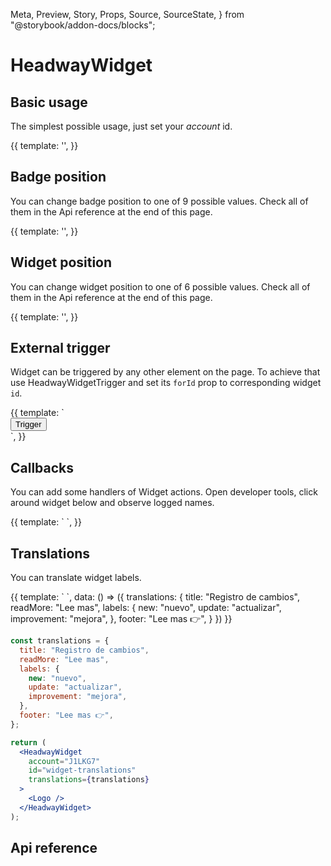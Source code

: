   Meta,
  Preview,
  Story,
  Props,
  Source,
  SourceState,
} from "@storybook/addon-docs/blocks";

<Meta title="HeadwayWidget" decorators={[withKnobs]} />

# HeadwayWidget

## Basic usage

The simplest possible usage, just set your _account_ id.

<Preview>
  <Story name="Basic">
    {{
      template:
        '<headway-widget account="J1LKG7"><logo></logo></headway-widget>',
    }}
  </Story>
</Preview>

## Badge position

You can change badge position to one of 9 possible values. Check all of them in the Api reference at the end of this page.

<Preview>
  <Story name="Badge Position">
    {{
      template:
        '<headway-widget account="J1LKG7" id="2" badgePosition="center-left"><logo></logo></headway-widget>',
    }}
  </Story>
</Preview>

## Widget position

You can change widget position to one of 6 possible values. Check all of them in the Api reference at the end of this page.

<Preview>
  <Story name="Widget Position">
    {{
      template:
        '<headway-widget account="J1LKG7" id="3" position="center-left"><logo></logo></headway-widget>',
    }}
  </Story>
</Preview>

## External trigger

Widget can be triggered by any other element on the page. To achieve that use HeadwayWidgetTrigger and set its `forId`
prop to corresponding widget `id`.

<Preview>
  <Story name="External trigger">
    {{
      template: `<div style="display: flex">
            <headway-widget account="J1LKG7" id="4">
                <logo></logo>
            </headway-widget>
            <headway-widget-trigger forId="4">
                <button>Trigger</button>
            </headway-widget-trigger>
        </div>`,
    }}
  </Story>
</Preview>

## Callbacks

You can add some handlers of Widget actions. Open developer tools, click around widget below and observe
logged names.

<Preview>
  <Story name="Callbacks">
    {{
      template: `<headway-widget account="J1LKG7" id="5">
                <logo></logo>
            </headway-widget>`,
    }}
  </Story>
</Preview>

## Translations

You can translate widget labels.

<Preview withSource="none">
  <Story name="Translations">
    {{
      template: `<headway-widget account="J1LKG7" id="translations" v-bind:translations="translations">
                <logo></logo>
            </headway-widget>`,
      data: () => ({
        translations: {
          title: "Registro de cambios",
          readMore: "Lee mas",
          labels: {
            new: "nuevo",
            update: "actualizar",
            improvement: "mejora",
          },
          footer: "Lee mas 👉",
        }
      })
    }}
  </Story>
</Preview>

```jsx
const translations = {
  title: "Registro de cambios",
  readMore: "Lee mas",
  labels: {
    new: "nuevo",
    update: "actualizar",
    improvement: "mejora",
  },
  footer: "Lee mas 👉",
};

return (
  <HeadwayWidget
    account="J1LKG7"
    id="widget-translations"
    translations={translations}
  >
    <Logo />
  </HeadwayWidget>
);
```

## Api reference

<Props of={HeadwayWidget} />
